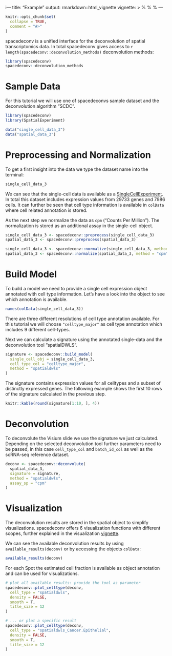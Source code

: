 i---
title: "Example"
output: rmarkdown::html_vignette
vignette: >
  %\VignetteIndexEntry{Example}
  %\VignetteEngine{knitr::knitr}
  %\VignetteEncoding{UTF-8}
---
```r
knitr::opts_chunk$set(
  collapse = TRUE,
  comment = "#>"
)
```

spacedeconv is a unified interface for the deconvolution of spatial transcriptomics data. In total spacedeconv gives access to `r length(spacedeconv::deconvolution_methods)` deconvolution methods: 
```r
library(spacedeconv)
spacedeconv::deconvolution_methods
```

# Sample Data
For this tutorial we will use one of spacedeconvs sample dataset and the deconvolution algorithm "SCDC".
```r
library(spacedeconv)
library(SpatialExperiment)

data("single_cell_data_3")
data("spatial_data_3")
```


# Preprocessing and Normalization
To get a first insight into the data we type the dataset name into the terminal: 

```r
single_cell_data_3
```


We can see that the single-cell data is available as a [SingleCellExperiment](https://bioconductor.org/packages/release/bioc/html/SingleCellExperiment.html). In total this dataset includes expression values from 29733 genes and 7986 cells. It can further be seen that cell type information is available in `colData` where cell related annotation is stored. 

As the next step we normalize the data as `cpm` ("Counts Per Million"). The normalization is stored as an additional assay in the single-cell object. 

```r
single_cell_data_3 <- spacedeconv::preprocess(single_cell_data_3)
spatial_data_3 <- spacedeconv::preprocess(spatial_data_3)

single_cell_data_3 <- spacedeconv::normalize(single_cell_data_3, method = "cpm")
spatial_data_3 <- spacedeconv::normalize(spatial_data_3, method = "cpm")
```
# Build Model

To build a model we need to provide a single cell expression object annotated with cell type information. Let's have a look into the object to see which annotation is available. 
```r
names(colData(single_cell_data_3))
``` 

There are three different resolutions of cell type annotation available. For this tutorial we will choose `"celltype_major"` as cell type  annotation which includes 9 different cell-types. 

Next we can calculate a signature using the annotated single-data and the deconvolution tool "spatialDWLS". 
```r
signature <- spacedeconv::build_model(
  single_cell_obj = single_cell_data_3,
  cell_type_col = "celltype_major",
  method = "spatialdwls"
)
```

The signature contains expression values for all celltypes and a subset of distinctly expressed genes. The following example shows the first 10 rows of the signature calculated in the previous step. 
```r
knitr::kable(round(signature[1:10, ], 4))
```


# Deconvolution
To deconvolute the Visium slide we use the signature we just calculated. Depending on the selected deconvolution tool further parameters need to be passed, in this case `cell_type_col` and `batch_id_col` as well as the scRNA-seq reference dataset. 
```r
deconv <- spacedeconv::deconvolute(
  spatial_data_3,
  signature = signature,
  method = "spatialdwls",
  assay_sp = "cpm"
)
```


# Visualization 

The deconvolution results are stored in the spatial object to simplify visualizations. spacedeconv offers 6 visualization functions with different scopes, further explained in the visualization [vignette](spacedeconv_visualization.html).

We can see the available deconvolution results by using `available_results(deconv)` or by accessing the objects `colData`: 

```r
available_results(deconv)
```
For each Spot the estimated cell fraction is available as object annotation and can be used for visualizations. 

```r
# plot all available results: provide the tool as parameter
spacedeconv::plot_celltype(deconv,
  cell_type = "spatialdwls",
  density = FALSE,
  smooth = T,
  title_size = 12
)

# ... or plot a specific result
spacedeconv::plot_celltype(deconv,
  cell_type = "spatialdwls_Cancer.Epithelial",
  density = FALSE,
  smooth = T,
  title_size = 12
)
```
